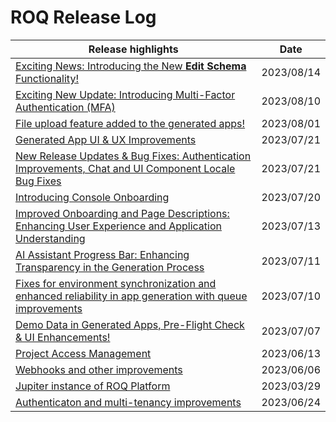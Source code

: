
# ROQ Release Log

| Release highlights                                                                                                                   | Date       |
| ------------------------------------------------------------------------------------------------------------------------------------ | ---------- |
| [Exciting News: Introducing the New **Edit Schema** Functionality!](/release-notes/2023-R3005) | 2023/08/14 |
| [Exciting New Update: Introducing Multi-Factor Authentication (MFA)](/release-notes/2023-R3004) | 2023/08/10 |
| [File upload feature added to the generated apps!](/release-notes/2023-R3003)														   | 2023/08/01 |
| [Generated App UI & UX Improvements](/release-notes/2023-R3002)                                                                      | 2023/07/21 |
| [New Release Updates & Bug Fixes: Authentication Improvements, Chat and UI Component Locale Bug Fixes](//release-notes/2023-R3001)   | 2023/07/21 |
| [Introducing Console Onboarding](/release-notes/2023-R3000)                                                                          | 2023/07/20 |
| [Improved Onboarding and Page Descriptions: Enhancing User Experience and Application Understanding](/release-notes/2023-R015)       | 2023/07/13 |
| [AI Assistant Progress Bar: Enhancing Transparency in the Generation Process](/release-notes/2023-R014)                              | 2023/07/11 |
| [Fixes for environment synchronization and enhanced reliability in app generation with queue improvements](/release-notes/2023-R013) | 2023/07/10 |
| [Demo Data in Generated Apps, Pre-Flight Check & UI Enhancements!](/release-notes/2023-R012)                                         | 2023/07/07 |
| [Project Access Management ](/release-notes/2023-R011)                                                                               | 2023/06/13 |
| [Webhooks and other improvements ](/release-notes/2023-R003)                                                                         | 2023/06/06 |
| [Jupiter instance of ROQ Platform](/release-notes/2023-R002)                                                                         | 2023/03/29 |
| [Authenticaton and multi-tenancy improvements](/release-notes/2023-R001)                                                             | 2023/06/24 |
